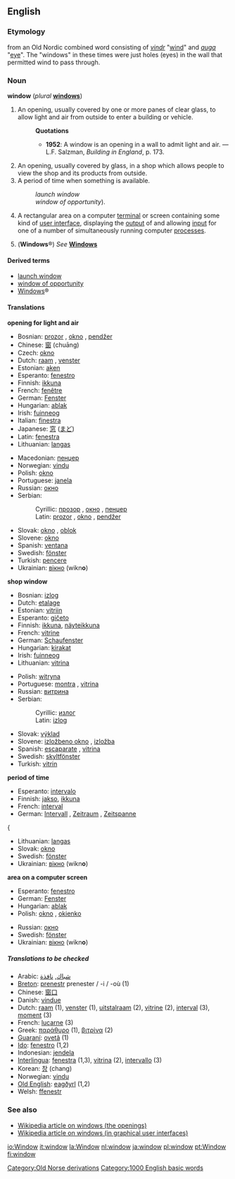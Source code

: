 ==English==

{{rank|write|caught|below|653|window|instead|giving|presence}}

===Etymology===
from an Old Nordic combined word consisting of ''[[vindr]]'' "[[wind#Noun|wind]]" and ''[[auga]]'' "[[eye]]". The "windows" in these times were just holes (eyes) in the wall that permitted wind to pass through.
=== Noun ===
'''window''' (''plural'' '''[[windows]]''')

#An opening, usually covered by one or more panes of clear glass, to allow light and air from outside to enter a building or vehicle.
#:'''Quotations'''
#:*'''1952''': A window is an opening in a wall to admit light and air. &mdash; L.F. Salzman, ''Building in England'', p. 173.
#An opening, usually covered by glass, in a shop which allows people to view the shop and its products from outside.
#A period of time when something is available.
#:''launch window''
#:''window of opportunity'').
#{{GUI}} A rectangular area on a computer [[terminal]] or screen containing some kind of [[user interface]], displaying the [[output]] of and allowing [[input]] for one of a number of simultaneously running computer [[process]]es.
#('''Windows'''&reg;) ''See'' '''[[Windows]]'''

====Derived terms====
*[[launch window]]
*[[window of opportunity]]
*[[Windows]]&reg;<!--operating system-->

====Translations====
'''opening for light and air'''
{{top}}
*Bosnian: [[prozor#Bosnian|prozor]] {{m}}, [[okno#Bosnian|okno]] {{n}}, [[pendžer#Bosnian|pendžer]] {{m}}
*Chinese: [[窗]] (chuāng)
*Czech: [[okno]] {{n}}
*Dutch: [[raam]] {{n}}, [[venster]] {{n}}
*Estonian: [[aken]] {{f}}
*Esperanto: [[fenestro]]
*Finnish: [[ikkuna]]
*French: [[fenêtre]] {{f}}
*German: [[Fenster]] {{n}}
*Hungarian: [[ablak]]
*Irish: [[fuinneog]] {{f}}
*Italian: [[finestra]] {{f}}
*Japanese: [[窓]] ([[まど]])
*Latin: [[fenestra]] {{f}}
*Lithuanian: [[langas]] {{m}}
{{mid}}
*Macedonian: [[пенџер#Macedonian|пенџер]] {{m}}
*Norwegian: [[vindu]] {{n}}
*Polish: [[okno]] {{n}}
*Portuguese: [[janela]] {{f}}
*Russian: [[окно]] {{n}}
*Serbian:
*:Cyrillic: [[прозор#Serbian|прозор]] {{m}}, [[окно#Serbian|окно]] {{n}}, [[пенџер#Serbian|пенџер]] {{m}}
*:Latin: [[prozor#Serbian|prozor]] {{m}}, [[okno#Serbian|okno]] {{n}}, [[pendžer#Serbian|pendžer]] {{m}}
*Slovak: [[okno#Slovak|okno]] {{n}}, [[oblok#Slovak|oblok]] {{m}}
*Slovene: [[okno]] {{n}}
*Spanish: [[ventana]] {{f}}
*Swedish: [[fönster]] {{n}}
*Turkish: [[pencere]]
*Ukrainian: [[вікно]] (wikn'''o''') {{n}}
{{bottom}}

'''shop window'''
{{top}}
*Bosnian: [[izlog#Bosnian|izlog]] {{m}}
*Dutch: [[etalage]] {{f}}
*Estonian: [[vitriin]] {{f}}
*Esperanto: [[gičeto]]
*Finnish: [[ikkuna]], [[näyteikkuna]]
*French: [[vitrine]] {{f}}
*German: [[Schaufenster]] {{n}}
*Hungarian: [[kirakat]]
*Irish: [[fuinneog]] {{f}}
*Lithuanian: [[vitrina]] {{f}}
{{mid}}
*Polish: [[witryna]] {{f}}
*Portuguese: [[montra]] {{f}}, [[vitrina]] {{f}}
*Russian: [[витрина]] {{f}}
*Serbian:
*:Cyrillic: [[излог#Serbian|излог]] {{m}}
*:Latin: [[izlog#Serbian|izlog]] {{m}}
*Slovak: [[výklad#Slovak|výklad]] {{m}}
*Slovene: [[izložbeno okno]] {{n}}, [[izložba]] {{f}}
*Spanish: [[escaparate]] {{m}},  [[vitrina]] {{f}}
*Swedish: [[skyltfönster]] {{n}}
*Turkish: [[vitrin]]
{{bottom}}

'''period of time'''
{{top}}
*Esperanto: [[intervalo]]
*Finnish: [[jakso]], [[ikkuna]]
*French: [[interval#French|interval]] {{m}}
*German: [[Intervall]] {{n}}, [[Zeitraum]] {{m}}, [[Zeitspanne]] {{f}}
{{mid}}{
*Lithuanian: [[langas]] {{m}}
*Slovak: [[okno#Slovak|okno]] {{n}}
*Swedish: [[fönster]] {{n}}
*Ukrainian: [[вікно]] (wikn'''o''') {{n}}
{{bottom}}

'''area on a computer screen'''
{{top}}
*Esperanto: [[fenestro]]
*German: [[Fenster]] {{n}}
*Hungarian: [[ablak]]
*Polish: [[okno]] {{n}}, [[okienko]] {{n}}
{{mid}}
*Russian: [[окно]] {{n}}
*Swedish: [[fönster]] {{n}}
*Ukrainian: [[вікно]] (wikn'''o''') {{n}}
{{bottom}}

=====Translations to be checked=====
<!--Remove this section once all of the translations below have been moved into the tables above.-->
{{checktrans}}

*Arabic: [[شباك]], [[نافذة]]
*[[Breton]]: [[prenestr]] {{m}} prenester / -i / -où {{p}} (1)
*Chinese: [[窗口]]
*Danish: [[vindue]] {{n}}
*Dutch: [[raam]] {{n}} (1), [[venster]] {{n}} (1), [[uitstalraam]] {{n}} (2), [[vitrine#Dutch|vitrine]] {{f}} (2), [[interval]] {{n}} (3), [[moment#Dutch|moment]] {{n}} (3)
*French: [[lucarne]] (3)
*Greek: [[παράθυρο]] (1), [[βιτρίνα]] (2)
*[[Guaraní]]: [[ovetã]] (1)
*[[Ido]]: [[fenestro]] (1,2)
*Indonesian: [[jendela]]
*[[Interlingua]]: [[fenestra]] (1,3), [[vitrina]] (2), [[intervallo]] (3)
*Korean: [[창]] (chang)
*Norwegian: [[vindu]] {{n}}
*[[Old English]]: [[eagðyrl]] (1,2)
*Welsh: [[ffenestr]]

===See also===
*[[w:window|Wikipedia article on windows (the openings)]]
*[[w:window_(computing)|Wikipedia article on windows (in graphical user interfaces)]]
[[Category:Old Norse derivations]]

[[Category:1000 English basic words]]

[[io:Window]]
[[it:window]]
[[la:Window]]
[[nl:window]]
[[ja:window]]
[[pl:window]]
[[pt:Window]]
[[fi:window]]